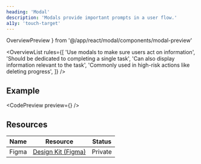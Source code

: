 ```yaml
---
heading: 'Modal'
description: 'Modals provide important prompts in a user flow.'
a11y: 'touch-target'
---
```


  OverviewPreview
} from '@/app/react/modal/components/modal-preview'

<OverviewList rules={[
  'Use modals to make sure users act on information',
  'Should be dedicated to completing a single task',
  'Can also display information relevant to the task',
  'Commonly used in high-risk actions like deleting progress',
]} />

## Example

<CodePreview preview={<OverviewPreview />} />

## Resources

| Name     | Resource | Status                                               |
| -------- | -------- | ---------------------------------------------------- |
| Figma    | [Design Kit (Figma)](https://www.figma.com/design/ducwqOCxoxcWc3ReV3FYd8/Digital-University-Component-Library?m=auto&node-id=0-1)      |                         Private                      |